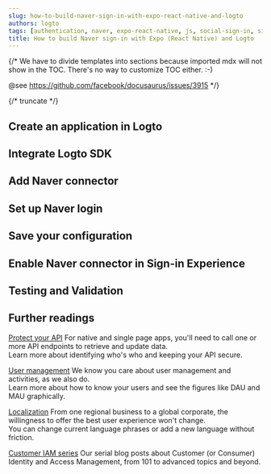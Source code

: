 ```yaml
---
slug: how-to-build-naver-sign-in-with-expo-react-native-and-logto
authors: logto
tags: [authentication, naver, expo-react-native, js, social-sign-in, sign-in, login]
title: How to build Naver sign-in with Expo (React Native) and Logto
---
```


{/*
  We have to divide templates into sections because imported mdx will not show in the TOC.
  There's no way to customize TOC either. :-)

  @see https://github.com/facebook/docusaurus/issues/3915
*/}



{/* truncate */}

<Intro connector={connector} sdk="Expo (React Native)" link="https://expo.dev/" />

## Create an application in Logto

<CreateApplication type="Native app" framework="Expo" />

## Integrate Logto SDK

<IntegrateSdk />

## Add Naver connector

<AddSocialConnector connector={connector} />

## Set up Naver login

<ConnectorGuide />

## Save your configuration

<SaveYourConfiguration connector={connector} />

## Enable Naver connector in Sign-in Experience

<EnableSocialConnector connector={connector} />

## Testing and Validation

<TestingAndValidation connector={connector} sdk="Expo (React Native)" />

## Further readings

[Protect your API](/authorization/api-resources/protect-your-api) For native and single page apps, you'll need to call one or more API endpoints to retrieve and update data.<br/>
Learn more about identifying who's who and keeping your API secure.

[User management](/user-management) We know you care about user management and activities, as we also do.<br/>
Learn more about how to know your users and see the figures like DAU and MAU graphically.

[Localization](/customization/localized-languages) From one regional business to a global corporate, the willingness to offer the best user experience won't change.<br/>
You can change current language phrases or add a new language without friction.

[Customer IAM series](/blog/tags/ciam) Our serial blog posts about Customer (or Consumer) Identity and Access Management, from 101 to advanced topics and beyond.
